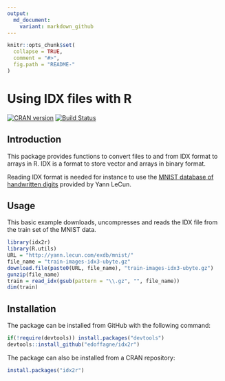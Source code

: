 ```yaml
---
output:
  md_document:
    variant: markdown_github
---
```


<!-- README.md is generated from README.Rmd. Please edit that file -->

```r
knitr::opts_chunk$set(
  collapse = TRUE,
  comment = "#>",
  fig.path = "README-"
)
```

# Using IDX files with R

[![CRAN version](http://www.r-pkg.org/badges/version/idx2r)](https://cran.r-project.org/package=idx2r/)
[![Build Status](https://travis-ci.org/edoffagne/idx2r.svg?branch=master)](https://travis-ci.org/edoffagne/idx2r)

## Introduction

This package provides functions to convert files to
and from IDX format to arrays in R. IDX is a format
to store vector and arrays in binary format.

Reading IDX format is needed for instance to use 
the [MNIST database of handwritten digits](http://yann.lecun.com/exdb/mnist/) provided by Yann LeCun.

## Usage

This basic example downloads, uncompresses and reads the IDX file from the train set of the MNIST data. 

```r
library(idx2r)
library(R.utils)
URL = "http://yann.lecun.com/exdb/mnist/"
file_name = "train-images-idx3-ubyte.gz"
download.file(paste0(URL, file_name), "train-images-idx3-ubyte.gz")
gunzip(file_name)
train = read_idx(gsub(pattern = "\\.gz", "", file_name))
dim(train)
```

## Installation

The package can be installed from GitHub with the following command:

```r
if(!require(devtools)) install.packages("devtools")
devtools::install_github("edoffagne/idx2r")
```

The package can also be installed from a CRAN repository:

```r
install.packages("idx2r")
```




